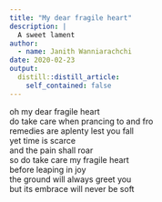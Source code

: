 ```yaml
---
title: "My dear fragile heart"
description: |
  A sweet lament
author:
  - name: Janith Wanniarachchi
date: 2020-02-23
output:
  distill::distill_article:
    self_contained: false
---
```


oh my dear fragile heart  
do take care when prancing to and fro   
remedies are aplenty lest you fall  
yet time is scarce  
and the pain shall roar  
so do take care my fragile heart  
before leaping in joy  
the ground will always greet you  
but its embrace will never be soft  